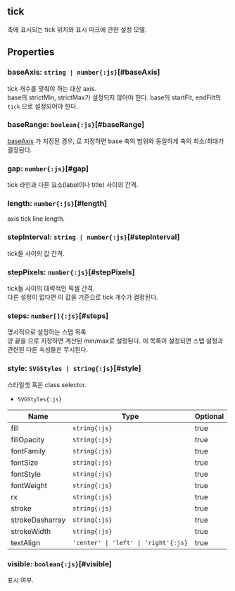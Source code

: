 ## **tick**
축에 표시되는 tick 위치와 표시 마크에 관한 설정 모델.
## Properties

### baseAxis: `string | number{:js}`[#baseAxis]
tick 개수를 맞춰야 하는 대상 axis.<br/>
base의 strictMin, strictMax가 설정되지 않아야 한다.
base의 startFit, endFilt의 `tick` 으로 설정되어야 한다.  
<DefaultValue value="undefined" contents=""></DefaultValue>
### baseRange: `boolean{:js}`[#baseRange]
[baseAxis](#baseaxis) 가 지정된 경우, <Content type="keyword" value="true"></Content>로 지정하면 base 축의 범위와 동일하게
축의 최소/최대가 결정된다.  
<DefaultValue value="false" contents=""></DefaultValue>
### gap: `number{:js}`[#gap]
tick 라인과 다른 요소(label이나 title) 사이의 간격.  
<DefaultValue value="3" contents=""></DefaultValue>
### length: `number{:js}`[#length]
axis tick line length.  
<DefaultValue value="7" contents=""></DefaultValue>
### stepInterval: `string | number{:js}`[#stepInterval]
tick들 사이의 값 간격.  
<DefaultValue value="undefined" contents=""></DefaultValue>
### stepPixels: `number{:js}`[#stepPixels]
tick들 사이의 대략적인 픽셀 간격.<br/>
다른 설정이 없다면 이 값을 기준으로 tick 개수가 결정된다.  
<DefaultValue value="72" contents=""></DefaultValue>
### steps: `number[]{:js}`[#steps]
명시적으로 설정하는 스텝 목록<br/>
양 끝을 <Content type="keyword" value="NaN"></Content>으로 지정하면 계산된 min/max로 설정된다.
이 목록이 설정되면 스텝 설정과 관련된 다른 속성들은 무시된다.  
<DefaultValue value="undefined" contents=""></DefaultValue>
### style: `SVGStyles | string{:js}`[#style]
스타일셋 혹은 class selector.  
- `SVGStyles{:js}` 

| Name | Type | Optional |  
| ----- | ----- | ----- |  
| fill | `string{:js}` | true |  
| fillOpacity | `string{:js}` | true |  
| fontFamily | `string{:js}` | true |  
| fontSize | `string{:js}` | true |  
| fontStyle | `string{:js}` | true |  
| fontWeight | `string{:js}` | true |  
| rx | `string{:js}` | true |  
| stroke | `string{:js}` | true |  
| strokeDasharray | `string{:js}` | true |  
| strokeWidth | `string{:js}` | true |  
| textAlign | `'center' \| 'left' \| 'right'{:js}` | true |<DefaultValue value="undefined" contents=""></DefaultValue>
### visible: `boolean{:js}`[#visible]
표시 여부.  
<DefaultValue value="true" contents=""></DefaultValue>